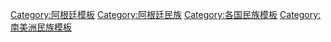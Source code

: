 {{Navbox
|name = 阿根廷移民
|title = {{link-en|阿根廷移民|Immigration to Argentina|阿根廷种族划分}}
|state = {{{state|autocollapse}}}
|listclass = hlist
|image = [[Image:Flag of Argentina.svg|100px|border]]

|group1 = [[非裔阿根廷人|非洲]]
|list1 =
*{{link-en|阿根廷佛得角人|Cape Verdean Argentine|佛得角人}}
*{{link-en|阿根廷安哥拉|Angolan Argentine|安哥拉人}}


|group2 = 美洲
|list2 ={{Navbox|child
| groupstyle = 
| liststyle  = 

| group1     = {{link-en|阿根廷原住民|Indigenous peoples in Argentina|原住民}}
| list1      =
* {{link-en|查内人|Chané people}}
* {{link-en|卡帕延人|Capayán}}
* {{link-en|迪亚吉塔人|Diaguita}}
* {{link-en|科略人|Kolla people}}
* {{link-en|佩文切人|Pehuenche people}}
* {{link-en|波亚人|Poya people}}
* {{link-en|特乌森人|Teushen}}

| group2     = 非原住民
| list2      =
* {{link-en|阿根廷美利坚人|Americans in Argentina|美利坚人}}
* {{link-en|阿根廷多米尼加人|Dominican Argentine|多米尼加人}}
* {{link-en|阿根廷巴拉圭人|Paraguayan Argentine|巴拉圭人}}
* {{link-en|阿根廷乌拉圭人|Uruguayans in Argentina|乌拉圭人}}
}}

|group3 = {{link-en|阿根廷亚洲人|Asian Argentine|亚洲}}
|list3  =
* {{link-en|阿根廷阿拉伯人|Arab Argentine|阿拉伯人}}
** {{link-en|阿根廷黎巴嫩人|Lebanese Argentine|黎巴嫩人}}
** {{link-en|阿根廷叙利亚人|Syrian Argentine|叙利亚人}}
* {{link-en|阿根廷亚美尼亚人|Armenian Argentine|亚美尼亚人}}
* [[阿根廷华人]]
* {{link-en|阿根廷印度人|Indians in Argentina|印度人}}
* [[日裔阿根廷人|日本人]]
* {{link-en|阿根廷犹太人历史|[History of the Jews of Argentina|犹太人}}
* {{link-en|阿根廷朝鲜人|Koreans in Argentina|朝鲜人}}

|group4 = {{link-en|欧裔阿根廷人|Argentine people of European descent|欧洲}}
|list4  = {{Navbox subgroup
| groupstyle = 
| liststyle  = 

| group1 = 按种族划分
| list1 =
* {{link-en|阿根廷巴斯克人|Basque Argentine|巴斯克人}}

| group2 = {{longitem|按地区与<br/>国家划分}}
| list2 = {{Navbox subgroup |groupstyle=font-weight:normal;

| group1     = 中部
| list1      =
* {{link-en|阿根廷捷克人|Czechs in Argentina|捷克人}}
* {{link-en|阿根廷德意志人|German Argentine|德意志人}}
* {{link-en|阿根廷匈牙利人|Hungarians in Argentina|匈牙利人}}
* {{link-en|阿根廷波兰人|Polish Argentine|波兰人}}
* {{link-en|阿根廷瑞士人|Swiss Argentine|瑞士人}}

| group2     = 东部
| list2      =
* {{link-en|阿根廷俄罗斯人|Russians in Argentina|俄罗斯人}}
* {{link-en|阿根廷乌克兰人|Ukrainian Argentine|乌克兰人}}

| group3     = 北部
| list3      =
* 斯堪的纳维亚人
** 丹麦人
** {{link-en|阿根廷芬兰人|Finnish Argentine|芬兰人}}
** 冰岛人
** 挪威人
** {{link-en|阿根廷瑞典人|Swedish Argentine|瑞典人}}
* 波罗的人
** {{link-en|阿根廷立陶宛人|Lithuanians in Argentina|立陶宛人}}

| group4     = 南部
| list4      =
* {{link-en|南美洲保加利亚人|Bulgarians in South America|保加利亚人}}
* {{link-en|阿根廷克罗地亚人|Croatian Argentine|克罗地亚人}}
* {{link-en|阿根廷希腊人|Greek Argentine|希腊人}}
* [[意大利裔阿根廷人|意大利人]]
* {{link-en|阿根廷马其顿人|Macedonian Argentine|马其顿人}}
* {{link-en|阿根廷黑山人|Montenegrin Argentine|黑山人}}
* {{link-en|阿根廷葡萄牙人|Portuguese Argentine|葡萄牙人}}
* {{link-en|阿根廷斯洛文尼亚人|Slovene Argentines|斯洛文尼亚人}}
* {{link-en|阿根廷西班牙人|Spanish Argentine|西班牙人}}

| group5     = 西部
| list5      =
* 不列颠人
** [[英格兰裔阿根廷人|英格兰人]]
** [[苏格兰裔阿根廷人|苏格兰人]]
** [[阿根廷的威尔士人定居点|威尔士人]]
* [[爱尔兰裔阿根廷人|爱尔兰人]]
* {{link-en|阿根廷法兰西人|French Argentin|法兰西人}}
}}
}}       
}}<noinclude>
{{collapsible option}}
[[Category:阿根廷模板]]
[[Category:阿根廷民族]]
[[Category:各国民族模板]]
[[Category:南美洲民族模板]]
</noinclude>